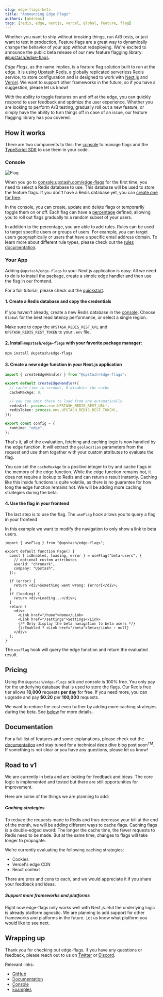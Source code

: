 ```yaml
---
slug: edge-flags-beta
title: "Announcing Edge Flags"
authors: [andreas]
tags: [redis, edge, nextjs, vercel, global, feature, flag]
---
```


Whether you want to ship without breaking things, run A/B tests, or just want to test in production,
Feature flags are a great way to dynamically change the behavior of your app without redeploying. We're excited to announce the public
beta release of our new feature flagging library: [@upstash/edge-flags](https://github.com/upstash/edge-flags).

_Edge Flags_, as the name implies, is a feature flag solution built to run at the edge. It is using [Upstash Redis](https://upstash.com/), a globally replicated serverless Redis service, to store configuration and is
designed to work with [Next.js](https://nextjs.org) and [Vercel](https://vercel.com). We want to support other frameworks in the future, so if you have a suggestion, please let us know!

With the ability to toggle features on and off at the edge, you can quickly respond
to user feedback and optimize the user experience. Whether you are looking to
perform A/B testing, gradually roll out a new feature, or simply have the
ability to turn things off in case of an issue, our feature flagging library has
you covered.

## How it works

There are two components to this: the [console](https://console.upstash.com/edge-flags) to manage flags and the [TypeScript SDK](https://github.com/upstash/edge-flags) to use them in your code.

### Console

![Flag](/blog/edge-flags-beta/edge-flag.png)

When you go to [console.upstash.com/edge-flags](https://console.upstash.com/edge-flags) for the first time, you need to select a Redis database to use. This database will be used to store the feature flags. If you don't have a Redis database yet, you can [create one for free](https://console.upstash.com/).

In the console, you can create, update and delete flags or temporarily toggle them on or off.
Each flag can have a [percentage](/docs/redis/sdks/edge-flags/percentage) defined, allowing you to roll out flags gradually to a random subset of your users.

In addition to the percentage, you are able to add rules. Rules can be used to target specific users or groups of users. For example, you can target users geographically or users that have a specific email address domain.
To learn more about different rule types, please check out the [rules documentation](/docs/redis/sdks/edge-flags/rules).

### Your App

Adding `@upstash/edge-flags` to your Next.js application is easy:
All we need to do is to install the package, create a simple edge handler and then use the flag in our frontend.

For a full tutorial, please check out the [quickstart](/docs/redis/sdks/edge-flags/getstarted).

#### 1. Create a Redis database and copy the credentials

If you haven't already, create a new Redis database in the [console](https://console.upstash.com/redis).
Choose `Global` for the best read latency performance, or select a single region.

Make sure to copy the `UPSTASH_REDIS_REST_URL` and `UPSTASH_REDIS_REST_TOKEN` to your `.env` file.

#### 2. Install `@upstash/edge-flags` with your favorite package manager:

```bash
npm install @upstash/edge-flags
```

#### 3. Create a new edge function in your Next.js application

```ts title="/pages/api/edge-flags.ts"
import { createEdgeHandler } from "@upstash/edge-flags";

export default createEdgeHandler({
  // cache time in seconds, 0 disables the cache
  cacheMaxAge: 0,

  // you can omit these to load from env automatically
  redisUrl: process.env.UPSTASH_REDIS_REST_URL!,
  redisToken: process.env.UPSTASH_REDIS_REST_TOKEN!,
});

export const config = {
  runtime: "edge",
};
```

That's it, all of the evaluation, fetching and caching logic is now handled by the edge function.
It will extract the `geolocation` parameters from the request and use them together with your custom attributes to evaluate the flag.

You can set the `cacheMaxAge` to a positive integer to try and cache flags in the memory of the edge function.
While the edge function remains hot, it does not require a lookup to Redis and can return a result instantly.
Caching like this inside functions is quite volatile, as there is no guarantee for how long the edge function remains hot.
We will be adding more caching strategies during the beta.

#### 4. Use the flag in your frontend

The last step is to use the flag. The `useFlag` hook allows you to query a flag in your frontend

In this example we want to modify the navigation to only show a link to beta users.

```tsx title="/app/page.tsx"
import { useFlag } from "@upstash/edge-flags";

export default function Page() {
  const { isEnabled, loading, error } = useFlag("beta-users", {
    // optional custom attributes
    userId: "chronark",
    company: "Upstash",
  });

  if (error) {
    return <div>Something went wrong: {error}</div>;
  }
  if (loading) {
    return <div>Loading...</div>;
  }
  return (
    <div>
      <Link href="/home">Home</Link>
      <Link href="/settings">Settings</Link>
      {/* Only display the beta navigation to beta users */}
      {isEnabled ? <Link href="/beta">Beta</Link> : null}
    </div>
  );
}
```

The `useFlag` hook will query the edge function and return the evaluated result.

## Pricing

Using the `@upstash/edge-flags` sdk and console is 100% free. You only pay for the underlying database that is used to store the flags.
Our Redis free tier allows **10,000** requests **per day** for free. If you need more, you can upgrade and pay **$0.20** per **100,000** requests.

We want to reduce the cost even further by adding more caching strategies during the beta.
See [below](#road-to-v1) for more details.

## Documentation

For a full list of features and some explanations, please check out the [documentation](/docs/redis/sdks/edge-flags/overview) and stay tuned for a technical deep dive blog post soon<sup>TM</sup>.
If something is not clear or you have any questions, please let us know!

## Road to v1

We are currently in beta and are looking for feedback and ideas. The core logic is implemented and tested but there are still opportunities for improvement.

Here are some of the things we are planning to add:

##### Caching strategies

To reduce the requests made to Redis and thus decrease your bill at the end of the month, we will be adding different ways to cache flags.
Caching flags is a double-edged sword: The longer the cache time, the fewer requests to Redis need to be made. But at the same time, changes to flags will take longer to propagate.

We're currently evaluating the following caching strategies:

- Cookies
- Vercel's edge CDN
- React context

There are pros and cons to each, and we would appreciate it if you share your feedback and ideas.

##### Support more frameworks and platforms

Right now edge-flags only works well with Next.js. But the underlying logic is already platform agnostic. We are planning to add support for other frameworks and platforms in the future.
Let us know what platform you would like to see next.

## Wrapping up

Thank you for checking out edge-flags.
If you have any questions or feedback, please reach out to us on [Twitter](https://twitter.com/upstash) or [Discord](https://discord.gg/w9SenAtbme).

Relevant links:

- [GitHub](https://github.com/upstash/edge-flags)
- [Documentation](/docs/redis/sdks/edge-flags/overview)
- [Console](https://console.upstash.com/edge-flags)
- [Examples](https://github.com/upstash/edge-flags/tree/main/examples)
